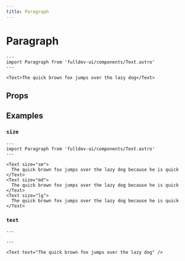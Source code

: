 ```yaml
---
title: Paragraph
---
```


# Paragraph


```astro live
---
import Paragraph from 'fulldev-ui/components/Text.astro'
---

<Text>The quick brown fox jumps over the lazy dog</Text>
```

## Props

<PropsTable />

## Examples

### `size`

```astro live
---
import Paragraph from 'fulldev-ui/components/Text.astro'
---

<Text size="sm">
  The quick brown fox jumps over the lazy dog because he is quick
</Text>
<Text size="md">
  The quick brown fox jumps over the lazy dog because he is quick
</Text>
<Text size="lg">
  The quick brown fox jumps over the lazy dog because he is quick
</Text>
```

### `text`

```astro live
---

---

<Text text="The quick brown fox jumps over the lazy dog" />
```
